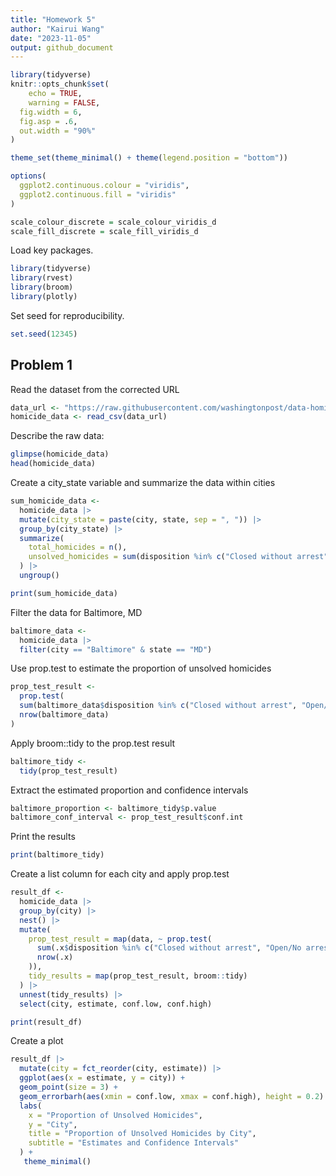 ```yaml
---
title: "Homework 5"
author: "Kairui Wang"
date: "2023-11-05"
output: github_document
---
```


```r
library(tidyverse)
knitr::opts_chunk$set(
	echo = TRUE,
	warning = FALSE,
  fig.width = 6,
  fig.asp = .6,
  out.width = "90%"
)

theme_set(theme_minimal() + theme(legend.position = "bottom"))

options(
  ggplot2.continuous.colour = "viridis",
  ggplot2.continuous.fill = "viridis"
)

scale_colour_discrete = scale_colour_viridis_d
scale_fill_discrete = scale_fill_viridis_d

```

Load key packages.

```r
library(tidyverse)
library(rvest)
library(broom)
library(plotly)
```

Set seed for reproducibility.

```r
set.seed(12345)
```


## Problem 1

Read the dataset from the corrected URL

```r
data_url <- "https://raw.githubusercontent.com/washingtonpost/data-homicides/master/homicide-data.csv"
homicide_data <- read_csv(data_url)
```

Describe the raw data:

```r
glimpse(homicide_data)
head(homicide_data)
```

Create a city_state variable and summarize the data within cities

```r
sum_homicide_data <- 
  homicide_data |> 
  mutate(city_state = paste(city, state, sep = ", ")) |> 
  group_by(city_state) |> 
  summarize(
    total_homicides = n(),
    unsolved_homicides = sum(disposition %in% c("Closed without arrest", "Open/No arrest"))
  ) |> 
  ungroup()

print(sum_homicide_data)
```

Filter the data for Baltimore, MD

```r
baltimore_data <- 
  homicide_data |> 
  filter(city == "Baltimore" & state == "MD")
```

Use prop.test to estimate the proportion of unsolved homicides

```r
prop_test_result <- 
  prop.test(
  sum(baltimore_data$disposition %in% c("Closed without arrest", "Open/No arrest")),
  nrow(baltimore_data)
)
```

Apply broom::tidy to the prop.test result

```r
baltimore_tidy <- 
  tidy(prop_test_result)
```

Extract the estimated proportion and confidence intervals

```r
baltimore_proportion <- baltimore_tidy$p.value
baltimore_conf_interval <- prop_test_result$conf.int
```

Print the results

```r
print(baltimore_tidy)
```

Create a list column for each city and apply prop.test

```r
result_df <- 
  homicide_data |> 
  group_by(city) |> 
  nest() |> 
  mutate(
    prop_test_result = map(data, ~ prop.test(
      sum(.x$disposition %in% c("Closed without arrest", "Open/No arrest")),
      nrow(.x)
    )),
    tidy_results = map(prop_test_result, broom::tidy)
  ) |> 
  unnest(tidy_results) |> 
  select(city, estimate, conf.low, conf.high)

print(result_df)

```

Create a plot

```r
result_df |> 
  mutate(city = fct_reorder(city, estimate)) |> 
  ggplot(aes(x = estimate, y = city)) +
  geom_point(size = 3) +
  geom_errorbarh(aes(xmin = conf.low, xmax = conf.high), height = 0.2) +
  labs(
    x = "Proportion of Unsolved Homicides",
    y = "City",
    title = "Proportion of Unsolved Homicides by City",
    subtitle = "Estimates and Confidence Intervals"
  ) +
   theme_minimal()

```



